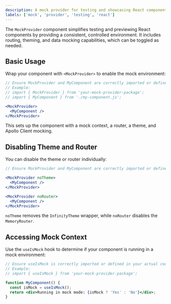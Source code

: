 ```yaml
---
description: A mock provider for testing and showcasing React components in a simulated environment.
labels: ['mock', 'provider', 'testing', 'react']
---
```


The `MockProvider` component simplifies testing and previewing React components by providing a consistent, controlled environment. It includes routing, theming, and data mocking capabilities, which can be toggled as needed.

## Basic Usage

Wrap your component with `<MockProvider>` to enable the mock environment:

```jsx
// Ensure MockProvider and MyComponent are correctly imported or defined in your actual code.
// Example:
// import { MockProvider } from 'your-mock-provider-package';
// import { MyComponent } from './my-component.js';

<MockProvider>
  <MyComponent />
</MockProvider>
```
This sets up the component with a mock context, a router, a theme, and Apollo Client mocking.

## Disabling Theme and Router

You can disable the theme or router individually:

```jsx
// Ensure MockProvider and MyComponent are correctly imported or defined in your actual code.

<MockProvider noTheme>
  <MyComponent />
</MockProvider>

<MockProvider noRouter>
  <MyComponent />
</MockProvider>
```
`noTheme` removes the `InfinityTheme` wrapper, while `noRouter` disables the `MemoryRouter`.

## Accessing Mock Context

Use the `useIsMock` hook to determine if your component is running in a mock environment:

```jsx
// Ensure useIsMock is correctly imported or defined in your actual code.
// Example:
// import { useIsMock } from 'your-mock-provider-package';

function MyComponent() {
  const isMock = useIsMock();
  return <div>Running in mock mode: {isMock ? 'Yes' : 'No'}</div>;
}